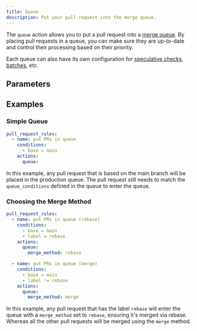 ```yaml
---
title: Queue
description: Put your pull request into the merge queue.
---
```



The `queue` action allows you to put a pull request into a [merge
queue](/merge-queue). By placing pull requests in a queue, you can make sure
they are up-to-date and control their processing based on their priority.

Each queue can also have its own configuration for [speculative
checks](/merge-queue/speculative-checks), [batches](/merge-queue/batches), etc.

## Parameters

<ActionOptionsTable action="queue" />

## Examples

### Simple Queue

```yaml
pull_request_rules:
  - name: put PRs in queue
    conditions:
      - base = main
    actions:
      queue:
```

In this example, any pull request that is based on the main branch will be
placed in the production queue. The pull request still needs to match the
`queue_conditions` defined in the queue to enter the queue.

### Choosing the Merge Method

```yaml
pull_request_rules:
  - name: put PRs in queue (rebase)
    conditions:
      - base = main
      - label = rebase
    actions:
      queue:
        merge_method: rebase

  - name: put PRs in queue (merge)
    conditions:
      - base = main
      - label != rebase
    actions:
      queue:
        merge_method: merge
```

In this example, any pull request that has the label `rebase` will enter the
queue with a `merge_method` set to `rebase`, ensuring it's merged via rebase.
Whereas all the other pull requests will be merged using the `merge` method.
